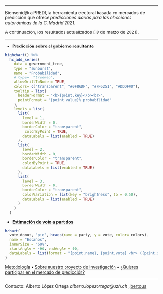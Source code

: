 ____
Bienvenid@ a PREDI, la herramienta electoral basada en mercados de predicción que ofrece *predicciones diarias para las elecciones autonómicas de la C. Madrid 2021*.

A continuación, los resultados actualizados [19 de marzo de 2021].
 
-------------------

- __[Predicción sobre el gobierno resultante](https://aloport.github.io/predi_madrid/gobierno.html)__

```r
highchart() %>%
  hc_add_series(
    data = government_tree,
    type = "sunburst",
    name = "Probabilidad",
    # type=  "treemap",
    allowDrillToNode = TRUE,
    colors= c("transparent", "#0F86DF", "#FF6251", "#DDDF00"),
    tooltip = list(
      headerFormat = "<b>{point.key}</b><br>",
      pointFormat = "{point.value}% probabilidad"
    ),
    levels = list(
      list(
        level = 1,
        borderWidth = 0,
        borderColor = "transparent",
         colorByPoint = TRUE,
        dataLabels = list(enabled = TRUE)
      ),
      list(
        level = 2,
        borderWidth = 0,
        borderColor = "transparent",
        colorByPoint = TRUE,
        dataLabels = list(enabled = TRUE)
      ),
      list(
        level = 3,
        borderWidth = 0,
        borderColor = "transparent",
        colorVariation = list(key = "brightness", to = 0.50),
        dataLabels = list(enabled = TRUE)
      )
    )
  )


```

- __[Estimación de voto a partidos](https://aloport.github.io/predi_madrid/voto.html)__

```r

hchart(
  vote_donut, "pie", hcaes(name = party, y = vote, color= colors),
  name = "Escaños",
  innerSize = "60%",
  startAngle = -90, endAngle = 90,
  dataLabels = list(format = "{point.name}, {point.vote} <br> ({point.seats})")
) 

```


[Metodología](https://aloport.github.io/predi_madrid/projects.html) • [Sobre nuestro proyecto de investigación](https://aloport.github.io/predi_madrid/about.html) • [¿Quieres participar en el mercado de predicción?](https://aloport.github.io/predi_madrid/participate.html)

_____

Contacto: Alberto López Ortega _alberto.lopezortega@uzh.ch_ , [bertous](https://twitter.com/bertous)
